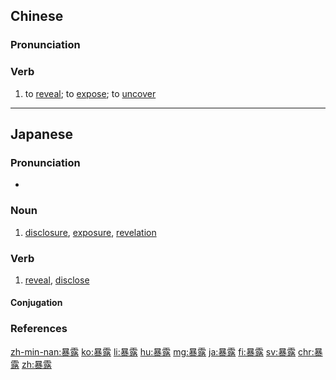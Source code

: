 ==Chinese==
{{zh-forms|alt=曝露}}

===Pronunciation===
{{zh-pron
|m=暴lù
|c=buk6 lou6,bou6 lou6
|h=pfs=phau-lu
|md=bó̤h-ló
|mn=po̍h-lō͘/po̍k-lō͘/pō-lô͘
|ma=y
|cat=v
}}

===Verb===
{{zh-verb}}

# to [[reveal]]; to [[expose]]; to [[uncover]]

{{zh-cat|Intermediate}}

----

==Japanese==
{{ja-kanjitab|ばく|ろ|yomi=on}}

===Pronunciation===
* {{ja-pron|ばくろ|y=o|acc=1|acc_ref=NHK}}

===Noun===
{{ja-noun|ばくろ}}

# [[disclosure]], [[exposure]], [[revelation]]

===Verb===
{{ja-verb-suru|ばくろ}}

# [[reveal]], [[disclose]]

====Conjugation====
{{ja-suru|ばくろ}}

===References===
<references/>

[[zh-min-nan:暴露]]
[[ko:暴露]]
[[li:暴露]]
[[hu:暴露]]
[[mg:暴露]]
[[ja:暴露]]
[[fi:暴露]]
[[sv:暴露]]
[[chr:暴露]]
[[zh:暴露]]